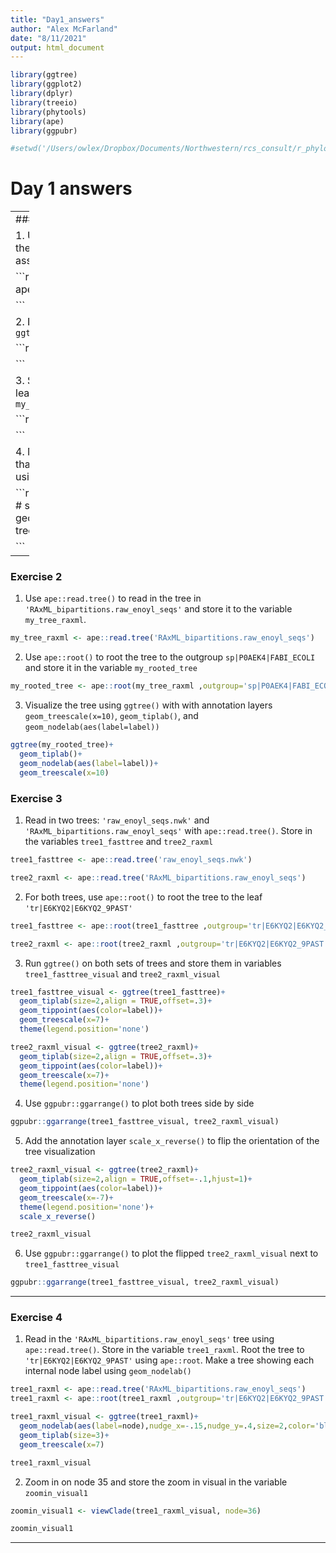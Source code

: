 ```yaml
---
title: "Day1_answers"
author: "Alex McFarland"
date: "8/11/2021"
output: html_document
---
```


```r

library(ggtree)
library(ggplot2)
library(dplyr)
library(treeio)
library(phytools)
library(ape)
library(ggpubr)

#setwd('/Users/owlex/Dropbox/Documents/Northwestern/rcs_consult/r_phylogenetics_workshop/r_phylogenetics_worshop')


```

# Day 1 answers

---
### Exercise 1

1.  Use `ape::read.tree()` to read in the file `raw_enoyl_seqs.nwk` and assign it to the variable `my_nwk`

```r

my_nwk <- ape::read.tree('raw_enoyl_seqs.nwk')

```


2. Display the `my_nwk` tree using `ggtree()`

```r

ggtree(my_nwk)

```

3. Show the `geom_tiplab()` for each leaf in the `ggtree()` visualization of `my_nwk`

```r

ggtree(my_nwk)+
  geom_tiplab()

```


4. Modify the code from part 3 so that the x-axis is rescaled at `x=7` using `geom_treescale()`

```r

ggtree(my_nwk)+
  geom_tiplab()+ # show tip labels
  geom_treescale(x=7) # recenter the tree
  
```

---

### Exercise 2 

1. Use `ape::read.tree()` to read in the tree in `'RAxML_bipartitions.raw_enoyl_seqs'` and store it to the variable `my_tree_raxml`.

```r

my_tree_raxml <- ape::read.tree('RAxML_bipartitions.raw_enoyl_seqs')

```


2.  Use `ape::root()` to root the tree to the outgroup `sp|P0AEK4|FABI_ECOLI` and store it in the variable `my_rooted_tree`

```r

my_rooted_tree <- ape::root(my_tree_raxml ,outgroup='sp|P0AEK4|FABI_ECOLI',resolve.root = TRUE)

```

3. Visualize the tree using `ggtree()` with with annotation layers `geom_treescale(x=10)`, `geom_tiplab()`, and `geom_nodelab(aes(label=label))`

```r

ggtree(my_rooted_tree)+
  geom_tiplab()+
  geom_nodelab(aes(label=label))+
  geom_treescale(x=10)

```

### Exercise 3

1. Read in two trees: `'raw_enoyl_seqs.nwk'` and `'RAxML_bipartitions.raw_enoyl_seqs'` with `ape::read.tree()`. Store in the variables `tree1_fasttree` and `tree2_raxml`

```r

tree1_fasttree <- ape::read.tree('raw_enoyl_seqs.nwk')

tree2_raxml <- ape::read.tree('RAxML_bipartitions.raw_enoyl_seqs')

```

2. For both trees, use `ape::root()` to root the tree to the leaf `'tr|E6KYQ2|E6KYQ2_9PAST'`

```r

tree1_fasttree <- ape::root(tree1_fasttree ,outgroup='tr|E6KYQ2|E6KYQ2_9PAST',resolve.root = TRUE)

tree2_raxml <- ape::root(tree2_raxml ,outgroup='tr|E6KYQ2|E6KYQ2_9PAST',resolve.root = TRUE)

```

3. Run `ggtree()` on both sets of trees and store them in variables `tree1_fasttree_visual` and `tree2_raxml_visual`

```r

tree1_fasttree_visual <- ggtree(tree1_fasttree)+
  geom_tiplab(size=2,align = TRUE,offset=.3)+
  geom_tippoint(aes(color=label))+
  geom_treescale(x=7)+
  theme(legend.position='none')

tree2_raxml_visual <- ggtree(tree2_raxml)+
  geom_tiplab(size=2,align = TRUE,offset=.3)+
  geom_tippoint(aes(color=label))+
  geom_treescale(x=7)+
  theme(legend.position='none')

```

4. Use `ggpubr::ggarrange()` to plot both trees side by side

```r

ggpubr::ggarrange(tree1_fasttree_visual, tree2_raxml_visual)

```

5. Add the annotation layer `scale_x_reverse()` to flip the orientation of the tree visualization

```r

tree2_raxml_visual <- ggtree(tree2_raxml)+
  geom_tiplab(size=2,align = TRUE,offset=-.1,hjust=1)+
  geom_tippoint(aes(color=label))+
  geom_treescale(x=-7)+
  theme(legend.position='none')+
  scale_x_reverse()

tree2_raxml_visual

```

6. Use `ggpubr::ggarrange()` to plot the flipped `tree2_raxml_visual` next to `tree1_fasttree_visual`

```r

ggpubr::ggarrange(tree1_fasttree_visual, tree2_raxml_visual)

```


----

### Exercise 4

1. Read in the `'RAxML_bipartitions.raw_enoyl_seqs'` tree using `ape::read.tree()`. Store in the variable `tree1_raxml`. Root the tree to `'tr|E6KYQ2|E6KYQ2_9PAST'` using `ape::root`. 
Make a tree showing each internal node label using `geom_nodelab()`

```r

tree1_raxml <- ape::read.tree('RAxML_bipartitions.raw_enoyl_seqs')
tree1_raxml <- ape::root(tree1_raxml ,outgroup='tr|E6KYQ2|E6KYQ2_9PAST',resolve.root = TRUE)

tree1_raxml_visual <- ggtree(tree1_raxml)+
  geom_nodelab(aes(label=node),nudge_x=-.15,nudge_y=.4,size=2,color='blue')+
  geom_tiplab(size=3)+
  geom_treescale(x=7)

tree1_raxml_visual

```


2. Zoom in on node 35 and store the zoom in visual in the variable `zoomin_visual1`

```r

zoomin_visual1 <- viewClade(tree1_raxml_visual, node=36)

zoomin_visual1

```

---


